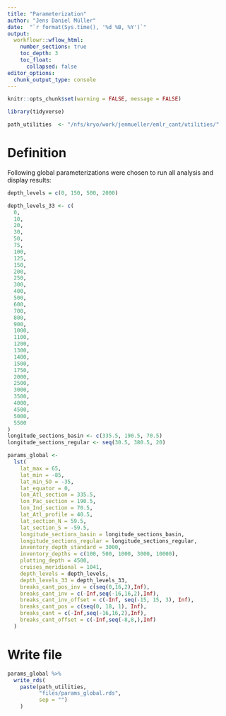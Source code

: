 ```yaml
---
title: "Parameterization"
author: "Jens Daniel Müller"
date:  "`r format(Sys.time(), '%d %B, %Y')`"
output: 
  workflowr::wflow_html:
    number_sections: true
    toc_depth: 3
    toc_float:
      collapsed: false
editor_options:
  chunk_output_type: console
---
```


```r
knitr::opts_chunk$set(warning = FALSE, message = FALSE)
```

```r
library(tidyverse)
```

```r
path_utilities  <- "/nfs/kryo/work/jenmueller/emlr_cant/utilities/"
```


# Definition

Following global parameterizations were chosen to run all analysis and display results:

```r

depth_levels = c(0, 150, 500, 2000)

depth_levels_33 <- c(
  0,
  10,
  20,
  30,
  50,
  75,
  100,
  125,
  150,
  200,
  250,
  300,
  400,
  500,
  600,
  700,
  800,
  900,
  1000,
  1100,
  1200,
  1300,
  1400,
  1500,
  1750,
  2000,
  2500,
  3000,
  3500,
  4000,
  4500,
  5000,
  5500
)
longitude_sections_basin <- c(335.5, 190.5, 70.5)
longitude_sections_regular <- seq(30.5, 380.5, 20)

params_global <-
  lst(
    lat_max = 65,
    lat_min = -85,
    lat_min_SO = -35,
    lat_equator = 0,
    lon_Atl_section = 335.5,
    lon_Pac_section = 190.5,
    lon_Ind_section = 70.5,
    lat_Atl_profile = 40.5,
    lat_section_N = 59.5,
    lat_section_S = -59.5,
    longitude_sections_basin = longitude_sections_basin,
    longitude_sections_regular = longitude_sections_regular,
    inventory_depth_standard = 3000,
    inventory_depths = c(100, 500, 1000, 3000, 10000),
    plotting_depth = 4500,
    cruises_meridional = 1041,
    depth_levels = depth_levels,
    depth_levels_33 = depth_levels_33,
    breaks_cant_pos_inv = c(seq(0,16,2),Inf),
    breaks_cant_inv = c(-Inf,seq(-16,16,2),Inf),
    breaks_cant_inv_offset = c(-Inf, seq(-15, 15, 3), Inf),
    breaks_cant_pos = c(seq(0, 18, 1), Inf),
    breaks_cant = c(-Inf,seq(-16,16,2),Inf),
    breaks_cant_offset = c(-Inf,seq(-8,8,),Inf)
  )

```

# Write file

```r

params_global %>%
  write_rds(
    paste(path_utilities,
          "files/params_global.rds",
          sep = "")
    )

```
